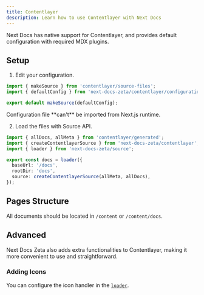 ```yaml
---
title: Contentlayer
description: Learn how to use Contentlayer with Next Docs
---
```


Next Docs has native support for Contentlayer, and provides default
configuration with required MDX plugins.

## Setup

1. Edit your configuration.

```ts title="contentlayer.config.ts"
import { makeSource } from 'contentlayer/source-files';
import { defaultConfig } from 'next-docs-zeta/contentlayer/configuration';

export default makeSource(defaultConfig);
```

<Callout title="Note">
  Configuration file **can't** be imported from Next.js runtime.
</Callout>

2. Load the files with Source API.

```ts
import { allDocs, allMeta } from 'contentlayer/generated';
import { createContentlayerSource } from 'next-docs-zeta/contentlayer';
import { loader } from 'next-docs-zeta/source';

export const docs = loader({
  baseUrl: '/docs',
  rootDir: 'docs',
  source: createContentlayerSource(allMeta, allDocs),
});
```

## Pages Structure

All documents should be located in `/content` or `/content/docs`.

<Cards>
  <Card
    title="Pages Structure"
    description="Learn how to structure your pages"
    href="/docs/headless/page-conventions"
  />
</Cards>

## Advanced

Next Docs Zeta also adds extra functionalities to Contentlayer, making it more
convenient to use and straightforward.

### Adding Icons

You can configure the icon handler in
the [`loader`](/docs/headless/source-api#icons).
